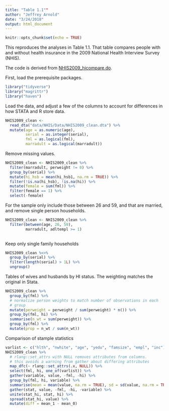 ```yaml
---
title: "Table 1.1""
author: "Jeffrey Arnold"
date: "3/24/2018"
output: html_document
---
```


```r
knitr::opts_chunk$set(echo = TRUE)
```

This reproduces the analyses in Table 1.1.
That table compares people with and without health insurance in the 2009 National Health Interview Survey (NHIS).

The code is derived from  [NHIS2009_hicompare.do](http://masteringmetrics.com/wp-content/uploads/2015/01/NHIS2009_hicompare.do).

First, load the prerequisite packages.
```r
library("tidyverse")
library("magrittr")
library("haven")
```

Load the data, and adjust a few of the columns to account for differences in 
how STATA and R store data.
```r
NHIS2009_clean <-  
  read_dta("data/NHIS/Data/NHIS2009_clean.dta") %>%
  mutate(age = as.numeric(age),
         serial = as.integer(serial),
         fml = as.logical(fml),
         marradult = as.logical(marradult))
```
Remove missing values.
```r
NHIS2009_clean <- NHIS2009_clean %>%
  filter(marradult, perweight != 0) %>%
  group_by(serial) %>%
  mutate(hi_hsb = mean(hi_hsb1, na.rm = TRUE)) %>%
  filter(!is.na(hi_hsb), !is.na(hi)) %>%
  mutate(female = sum(fml)) %>%
  filter(female == 1) %>%
  select(-female)
```

For the sample only include those between 26 and 59, and that are married, and remove single person households.
```r
NHIS2009_clean <- NHIS2009_clean %>%
  filter(between(age, 26, 59),
         marradult, adltempl >= 1)
         
```
Keep only single family households
```r
NHIS2009_clean %<>%
  group_by(serial) %>%
  filter(length(serial) > 1L) %>%
  ungroup()
```

Tables of wives and husbands by HI status. 
The weighting matches the original in Stata.
```r
NHIS2009_clean %>%
  group_by(fml) %>%
  # normalize person weights to match number of observations in each
  # group
  mutate(perweight = perweight / sum(perweight) * n()) %>%
  group_by(fml, hi) %>%
  summarise(n_wt = sum(perweight)) %>%
  group_by(fml) %>%
  mutate(prop = n_wt / sum(n_wt))

```

Comparison of stample statistics
```r
varlist <- c("hlth", "nwhite", "age", "yedu", "famsize", "empl", "inc")
NHIS2009_clean %>%
  # rlang::set_attrs with NULL removes attributes from columns.
  # this avoids a warning from gather about differing attributes
  map_dfc(~ rlang::set_attrs(.x, NULL)) %>%
  select(fml, hi, one_of(varlist)) %>% 
  gather(variable, value, -fml, -hi) %>%
  group_by(fml, hi, variable) %>%
  summarise(mean = mean(value, na.rm = TRUE), sd = sd(value, na.rm = TRUE)) %>%
  gather(stat, value, -fml, -hi, -variable) %>%
  unite(stat_hi, stat, hi) %>%
  spread(stat_hi, value) %>%
  mutate(diff = mean_1 - mean_0)
```
